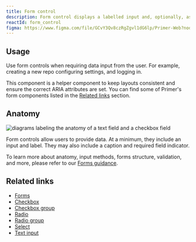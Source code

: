 ```yaml
---
title: Form control
description: Form control displays a labelled input and, optionally, associated validation text and/or hint text.
reactId: form_control
figma: https://www.figma.com/file/GCvY3Qv8czRgZgvl1dG6lp/Primer-Web?node-id=142%3A595
---
```



## Usage

Use form controls when requiring data input from the user. For example, creating a new repo configuring settings, and logging in.

This component is a helper component to keep layouts consistent and ensure the correct ARIA attributes are set. You can find some of Primer's form components listed in the [Related links](#related-links) section.

## Anatomy

![diagrams labeling the anatomy of a text field and a checkbox field](https://user-images.githubusercontent.com/2313998/171692166-43d45c4b-509a-4f68-9e8b-1577658b493e.png)

Form controls allow users to provide data. At a minimum, they include an input and label. They may also include a caption and required field indicator.

To learn more about anatomy, input methods, forms structure, validation, and more, please refer to our [Forms guidance](/ui-patterns/forms).

## Related links

- [Forms](/ui-patterns/forms)
- [Checkbox](/components/checkbox)
- [Checkbox group](/components/checkbox-group)
- [Radio](/components/radio)
- [Radio group](/components/radio-group)
- [Select](/components/select)
- [Text input](/components/text-input)
